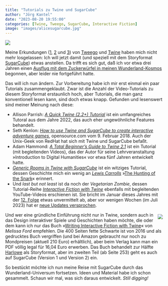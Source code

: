 ```yaml
---
title: "Tutorials zu Twine und SugarCube"
author: "Jörg Kantel"
date: "2023-08-20 19:55:00"
categories: [Twine, Tweego, SugarCube, Interactive Fiction]
image: "images/alicesugarcube.jpg"
---
```


[![](images/alicesugarcube-b.jpg)](https://www.flickr.com/photos/schockwellenreiter/53129942469/)

Meine Erkundungen ([1](https://kantel.github.io/posts/2023081701_tweego_first_steps/), [2](https://kantel.github.io/posts/2023081802_tweego_storyformate/) und [3](https://kantel.github.io/posts/2023082001_tweego_chapbook/)) von [Tweego](http://cognitiones.kantel-chaos-team.de/multimedia/spieleprogrammierung/tweego.html) und [Twine](http://cognitiones.kantel-chaos-team.de/multimedia/spieleprogrammierung/twine2.html) haben mich nicht mehr losgelassen: Ich will jetzt damit (und speziell mit dem Storyformat [SugarCube](https://www.motoslave.net/sugarcube/2/)) etwas anstellen. Da trifft es sich gut, daß ich vor etwa drei Jahren einen [Ausflug mit dem Zuckerwürfel in meinen Wunderland-Kosmos](http://blog.schockwellenreiter.de/2020/12/2020122502.html) begonnen, aber leider nie fortgeführt hatte.

Das will ich nun ändern. Zur Vorbereitung habe ich mir erst einmal ein paar Tutorials zusammengeklaubt. Zwar ist die Anzahl der Video-Tutorials zu diesem Storyformat erstaunlich hoch, aber Tutorials, die man ganz konventionell lesen kann, sind doch etwas knapp. Gefunden und lesenswert sind meiner Meinung nach diese:

- Allison Parrish: *[A Quick Twine (2.2+) Tutorial](https://catn.decontextualize.com/twine/)* ist ein umfangreiches Tutoral aus dem Jahre 2022, das auch eher ungewöhnliche Features behandelt.
- Seth Kenlon: *[How to use Twine and SugarCube to create interactive adventure games](https://opensource.com/article/18/2/twine-gaming)*, opensource.com vom 9. Februar 2018. Auch der Unix-Geek von RedHat hat sich mit Twine und SugarCube befaßt.
- Adam Hammond: *[A Total Beginner’s Guide to Twine 2.1](https://www.adamhammond.com/twineguide/)* ist ein Tutorial (mit begleitenden Videos), das der Autor für seine Lehrveranstaltung »Introduction to Digital Humanities« vor etwa fünf Jahren entwickelt hatte.
- *[Generic Rooms in Twine with SugarCube](https://www.instructables.com/Generic-Rooms-in-Twine-With-Sugarcube/)* ist ein witziges Tutorial, dessen Geschichte mich ein wenig an *[Lewis Carrolls](https://de.wikipedia.org/wiki/Lewis_Carroll)* »[The Hunting of the Snark](https://de.wikipedia.org/wiki/The_Hunting_of_the_Snark)« erinnert.
- Und *last but not least* ist da noch der *Vegetarian Zombie*, dessen Tutorial-Reihe *[Interactive Fiction with Twine](https://www.learncreateplay.games/interactive-fiction-with-twine/)* ebenfalls mit begleitenden YouTube-Videos erschienen ist. Sie bricht im Januar dieses Jahres mit der [12. Folge](https://www.learncreateplay.games/twine-2-tutorial-picking-up-placing-items/) etwas unvermittelt ab, aber vor wenigen Wochen (im Juli 2023) hat er [neue Updates versprochen](https://www.learncreateplay.games/site-update/).

<div style="float: right; margin-left: 12px; margin-top: 6px;">[![](images/twinebook.jpg)](https://www.pearson.de/writing-interactive-fiction-with-twine-9780134303123)</div>

Und wer eine gründliche Einführung nicht nur in Twine, sondern auch in das Design interaktiver Spiele und Geschichten haben möchte, die oder dem kann ich nur das Buch »[Writing Interactive Fiction with Twine](https://www.pearson.de/writing-interactive-fiction-with-twine-9780134303123)« von *Melissa Ford* empfehlen. Die 400 Seiten fette Schwarte ist von 2016 und als gedrucktes Buch vergriffen (und bei Amazon gebraucht nur noch zu Mondpreisen (aktuell 210 Euro) erhältlich), aber beim Verlag kann man ein PDF völlig legal für 16,04 Euro erwerben. Das Buch behandelt zur Hälfte [Harlowe](https://twine2.neocities.org/) als Storyformat, aber im zweiten Teil (ab Seite 253) geht es auch auf SugarCube (Version 1 und Version 2) ein.

So bestückt möchte ich nun meine Reise mit SugarCube durch das Wunderland-Universum fortsetzen. Ideen und Material habe ich schon gesammelt. Schaun wir mal, was sich daraus entwickelt. *Still digging!*

